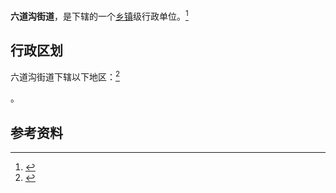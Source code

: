 {{中国乡级行政区|21/06/03/004/000}}

'''六道沟街道'''，是{{PRC admin/fullname|21/06/03/004/000|3}}下辖的一个[[乡镇|乡镇]]级行政单位。<ref>{{PRC admin/ref sgc|{{PRC admin/parent|21/06/03/004/000}}}}</ref>

== 行政区划 ==

六道沟街道下辖以下地区：<ref>{{PRC admin/ref sgc|21/06/03/004/000}}</ref>

{{PRC admin/children|21/06/03/004/000}}。

== 参考资料 ==

{{reflist}}

{{行政区划小作品}}
{{PRC admin/navcat|21/06/03/004/000}}
